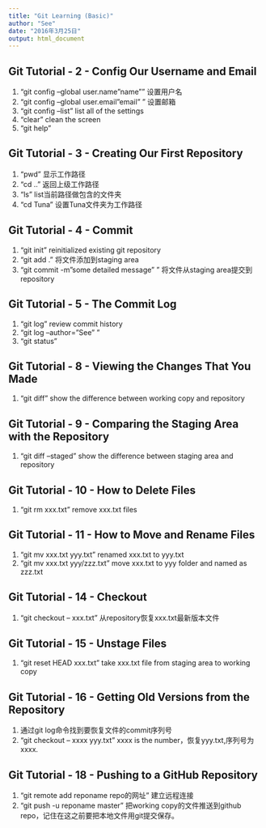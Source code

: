 ```yaml
---
title: "Git Learning (Basic)"
author: "See"
date: "2016年3月25日"
output: html_document
---
```

## Git Tutorial - 2 - Config Our Username and Email
1. "git config --global user.name "name"" 设置用户名
2. "git config --global user.email "email" " 设置邮箱
3. "git config --list" list all of the settings
4. "clear" clean the screen
5. "git help"  

## Git Tutorial - 3 - Creating Our First Repository
1. "pwd" 显示工作路径  
2. "cd .." 返回上级工作路径  
3. "ls" list当前路径做包含的文件夹
4. "cd Tuna" 设置Tuna文件夹为工作路径  

## Git Tutorial - 4 - Commit
1. "git init" reinitialized existing git repository  
2. "git add ." 将文件添加到staging area  
3. "git commit -m "some detailed message" "  将文件从staging area提交到repository   

## Git Tutorial - 5 - The Commit Log
1. "git log" review commit history  
2. "git log --author="See" "
3. "git status"  

## Git Tutorial - 8 - Viewing the Changes That You Made
1. "git diff" show the difference between working copy and repository  

## Git Tutorial - 9 - Comparing the Staging Area with the Repository
1. "git diff --staged" show the difference between staging area and repository  

## Git Tutorial - 10 - How to Delete Files  
1. "git rm xxx.txt" remove xxx.txt files  

## Git Tutorial - 11 - How to Move and Rename Files  
1. "git mv xxx.txt yyy.txt" renamed xxx.txt to yyy.txt
2. "git mv xxx.txt yyy/zzz.txt" move xxx.txt to yyy folder and named as zzz.txt  

## Git Tutorial - 14 - Checkout 
1. "git checkout -- xxx.txt" 从repository恢复xxx.txt最新版本文件  

## Git Tutorial - 15 - Unstage Files
1. "git reset HEAD xxx.txt" take xxx.txt file from staging area to working copy  

## Git Tutorial - 16 - Getting Old Versions from the Repository
1. 通过git log命令找到要恢复文件的commit序列号
2. "git checkout -- xxxx yyy.txt" xxxx is the number，恢复yyy.txt,序列号为xxxx.

## Git Tutorial - 18 - Pushing to a GitHub Repository
1. "git remote add reponame repo的网址" 建立远程连接
2. "git push -u reponame master" 把working copy的文件推送到github repo，记住在这之前要把本地文件用git提交保存。




